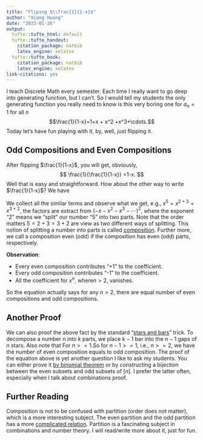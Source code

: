 ```yaml
---
title: "Fliping $\\frac{1}{1-x}$"
author: "Xiang Huang"
date: "2023-01-26"
output:
  tufte::tufte_html: default
  tufte::tufte_handout:
    citation_package: natbib
    latex_engine: xelatex
  tufte::tufte_book:
    citation_package: natbib
    latex_engine: xelatex
link-citations: yes
---
```




I teach Discrete Math every semester. Each time I really want to go deep into generating function, but I can't. So I would tell my students the only generating function you really need to know is this very boring one for $a_n=1$ for  all $n$ $$\frac{1}{1-x}=1+x + x^2 +x^3+\cdots.$$ Today let's have fun playing with it, by, well, just flipping it.

## Odd Compositions and Even Compositions

After flipping $\frac{1}{1-x}$, you will get, obviously,
$$
\frac{1}{\frac{1}{1-x}} =1-x.
$$
Well that is easy and straightforward. How about the other way to write $\frac{1}{1-x}$? We have

\begin{align}
1-x=\frac{1}{\frac{1}{1-x}}&= \frac{1}{1+x+ x^2+ x^3\cdots}\\
&= \frac{1}{1- (-x -x^2 - x^3 -\cdots)}\\
&= 1+ (-x -x^2 - x^3 -\cdots) + (-x -x^2 - x^3 -\cdots)^2 +(-x -x^2 - x^3 -\cdots)^3\cdots
\end{align}

We collect all the similar terms and observe what we get, e.g., $x^5=x^{2 + 3}= x^{3+2}$, the factors are extract from $(-x- x^2 - x^3-\cdots)^2$, where the exponent "2" means we "split" our number "5" into two parts. Note that the order matters $5=2+3=3+2$ are view as two different ways of splitting. This notion of splitting a number into parts is called [composition](https://en.wikipedia.org/wiki/Composition_(combinatorics)). 
Further more, we call a composition even (odd) if the composition has even (odd) parts, respectively.

**Observation**:

- Every even composition contributes "+1" to the coefficient. 
- Every odd composition contributes "-1" to the coefficient.
- All the coefficient for $x^n$, where$n>2$, vanishes.

So the equation
\begin{align}
1-x= 1+ (-x -x^2 - x^3 -\cdots) + (-x -x^2 - x^3 -\cdots)^2 +(-x -x^2 - x^3 -\cdots)^3\cdots
\end{align}
actually says for any $n>2$, there are equal number of even compositions and odd compositions. 

## Another Proof

We can also proof the above fact by the standard "[stars and bars](https://en.wikipedia.org/wiki/Stars_and_bars_(combinatorics))" trick. To decompose a number $n$ into $k$ parts, we place $k-1$ bar into the $n-1$ gaps of $n$ stars. Also note that 
\begin{equation*}
  \sum_{k\ \text{odd}} \binom{n}{k} = \sum_{k\ \text{even}} \binom{n}{k}
\end{equation*}
For $n>=1$.So for $n-1>=1$, i.e., $n>=2$, we have the number of even composition equals to odd composition. The proof of the equation above is yet another question I like to ask my students. You can either prove it [by binomial theorem](https://math.stackexchange.com/questions/483457/the-number-of-odd-size-subsets-is-equal-to-the-number-of-even-size-subsets) or by constructing a bijection between the even subsets and odd subsets of $[n]$. I prefer the latter often, especially when I talk about combinations proof. 

## Further Reading

Composition is not to be confused with partition (order does not matter), which is a more interesting subject. The even partition and the odd partition has a more [complicated relation](https://math.stackexchange.com/questions/92191/identity-involving-partitions-of-even-and-odd-parts). Partition is a fascinating subject in combinations and number theory. I will read/write more about it, just for fun.


